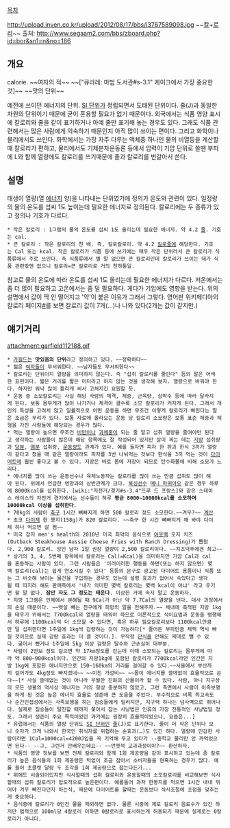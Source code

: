 [[목차]]

http://upload.inven.co.kr/upload/2012/08/17/bbs/i3767589098.jpg
~~[[칼]]+[[로리]]~~
출처: http://www.segaam2.com/bbs/zboard.php?id=bor&sn1=n&no=186

== 개요 ==
calorie. ~~여자의 적~~ ~~["큐라레: 마법 도서관#s-3.1" 케이크에서 가장 중요한 것]~~ ~~맛의 단위~~

예전에 쓰이던 에너지의 단위. [[SI 단위]]가 정립되면서 도태된 단위이다. 줄(J)과 동일한 차원의 단위이기 때문에 굳이 혼용할 필요가 없기 때문이다. 외국에서는 식품 영양 표시에 칼로리와 줄을 같이 표기하거나 아예 줄만 표기해 놓는 경우도 있다. 그래도 식품 관련해서는 많은 사람에게 익숙하기 때문인지 아직 많이 쓰이는 편이다. 그리고 화학이나 물리에서도 쓰인다. 화학에서는 가장 자주 다루는 액체중 하나인 물의 비열등을 계산할때 칼로리가 편하고, 물리에서도 기체분자운동론 등에서 압력이 기압 단위로 쓸땐 부피에 L와 함께 열량에도 칼로리를 쓰기때문에 줄과 칼로리를 번갈아서 쓴다.

== 설명 ==
태생이 열량(열 [[에너지]] 양)을 나타내는 단위였기에 정의가 온도와 관련이 있다. 일정량의 물의 온도를 섭씨 1도 높이는데 필요한 에너지로 정의된다. 칼로리에는 두 종류가 있고 정의나 기호가 다르다.

 * 작은 칼로리 : 1그램의 물의 온도를 섭씨 1도 올리는데 필요한 에너지. 약 4.2 [[줄]]. 기호는 cal.
 * 큰 칼로리 : 작은 칼로리의 천 배. 즉, 킬로칼로리. 약 4.2 [[킬로]]줄에 해당한다. 기호는 Cal 또는 kcal. 작은 칼로리가 식품 등에 쓰기에는 매우 작은 단위라서 큰 칼로리가 식품류에서 주로 쓰인다. 즉 식품류에서 별 말 없으면 큰 칼로리인데 칼로리가 쓰이는 데가 식품 관련밖엔 없으니 칼로리=큰 칼로리로 거의 천하통일.

참고로 물의 온도에 따라 온도를 섭씨 1도 올리는데 필요한 에너지가 다르다. 저온에서는 좀 더 많이 필요하고 고온에서는 좀 덜 필요하다. 게다가 기압에도 영향을 받는다. 위의 설명에서 값이 딱 안 떨어지고 '약'이 붙은 이유가 그래서 그렇다. 영어판 위키페디아의 칼로리 페이지[http://en.wikipedia.org/wiki/Calorie #]를 보면 칼로리 값이 7개(...)나 나와 있다(2개는 값이 같지만.)

== 얘기거리 ==
attachment:garfield112188.gif

 * [[가필드]]는 '''맛있음의 단위'''라고 정의하고 있다. ~~정확하다~~
 * 젊은 [[여자]]들이 무서워한다. ~~남자들도 무서워한다~~
 * 칼로리는 단위이지 열량을 의미하지 않는다. 즉 "섭취 칼로리를 줄인다" 등의 말은 어색한 표현이다. 짧은 거리를 짧은 미터라고 하지 않는 것을 생각해 보자. 열량으로 바꿔야 한다. 하지만 워낙 많이 틀리게 써서 고쳐지긴 요원할 듯.
 * 운동 중 소모칼로리는 사실 해당 사람의 체격, 체중, 근육량, 심박수 등에 따라 달라지게 된다. 보통 몸무게가 많이 나가거나 체격이 클수록 소모 칼로리가 커지게 된다. 그래서 개인의 특성을 고려치 않고 일률적으로 어떤 운동을 하면 무조건 이렇게 칼로리가 빠진다는 말은 조금은 무리가 있다. 보통 자료에 올라오는 운동 당 칼로리 소모량은 보통 표준 체중과 체형을 가진 사람들에 해당되는 경우가 많다.
 * 먹는 열량이 높으면 무조건 [[비만]]이나 [[과체중]]이 되는 줄 알고 섭취 열량을 줄여야만 된다고 생각하는 사람들이 많은데 해당 항목에도 잘 작성되어 있지만 살이 찌는 데는 [[지방]] 섭취량과 [[당분]], [[염분]] 섭취량, [[운동]]량도 관계가 있다. 예를 들자면 피자 한 판과 한식 3끼가 열량이 같다고 쳤을 때 같은 열량이라도 피자를 3번 나눠먹는 것보다 한식을 3끼 먹는 것이 [[다이어트]]에 훨씬 좋다고 볼 수 있다. 지방은 바로 몸에 저장이 되므로 탄수화물에 비해 소모가 느리다.
 * 에너지를 많이 쓰는 운동선수나 육체노동자는 칼로리를 많이 쓰는 만큼 섭취도 많이 해야 된다. 위에서 언급한 영양과의 상반관계가 크다. [[복싱]]선수 [[매니 파퀴아오]] 같은 경우 하루에 8000kcal를 섭취한다. [wiki:"자전거/경기#s-3.4"뜨루 드 프랑스]와 같은 스테이스 레이스의 자전거 경기에서는 선수들이 하루 '''평균 8000~10000kcal를 소모하며 10000kcal 이상을 섭취한다'''.
 * 70kg의 사람이 [[축구]] 1시간 뼈빠지게 하면 500 칼로리 정도 소모한다.~~겨우?~~ [http://www.marathon.pe.kr/pds/cal_cal.html 계산]
 * 초코 [[다이제]] 한 봉지(158g)가 820 칼로리다. ~~축구 한 시간 뼈빠지게 해 봐야 다이제 하나 먹으면 살 찜~~
 * 미국 잡지 men's health의 2010년 미국 최악의 음식으로 [[아웃백]] 오지 치즈(Outback Steakhouse Aussie Cheese Fries with Ranch Dressing)가 뽑혔다. 2,900 칼로리. 성인 남자 1일 권장 열량이 2,500 칼로리이다. ~~치즈덕후에겐 최고~~
 * 상기의 3, 4, 5번째 항목에서 칼로리는 Cal(=Kcal)을 의미하지만 가끔 Cal과 cal을 혼동하는 사람이 있다. 그런 사람들은 '이러이러한 행동을 하면(또는 하지 않으면) 몇백 칼로리(cal)는 쉽게 연소시킬 수 있다' 등등의 문구로 광고된 다이어트 용품이나 식품 또는 그 비슷해 보이는 물건을 구입하는 경우도 있는데 설령 효과가 없어서 속았다고 생각될 때 따지려 해도 판매측에서 '내가 의미한 몇백 칼로리는 몇백 kcal이 아냐' 라고 우기면 할 말 없다. '''잠만 자도 그 정도는 태운다'''. 이상한 거에 속지 말고 운동하자.
 * 지방 1그램은 인체에서 분해될 때 9Cal가 아닌 약 7.7Cal의 열량을 낸다. 대사 과정에서의 손실 때문이다. ~~뱃살 빼는 친구에게 희망의 말을 전해주자.~~ 체내에 축적된 지방 1kg을 태우기 위해서는 7700kcal의 열량을 태워야 하므로 이론적으로 식이요법과 운동을 병행해서 하루에 1100kcal씩 더 소모할 수 있다면, 혹은 하루 필요칼로리보다 1100kcal만큼만 덜 섭취한다면 1주일에 1kg씩 감량하는 것이 가능하다[* 줄어든 부피만큼 체액 역시 빠질 것이므로 실제 감량 효과는 더 클 것이다.]. 무작정 [[단식]]을 안해도 제대로 뺄 수 있다. 굶어서 뺐거나 1주일에 5kg 이상 감량은 탈수와 근손실이 대부분.
 * 사람이 2만보 정도 걸으면 약 17km정도를 걷는데 이때 소모되는 칼로리는 몸무게에 따라 약 800~900kcal이다. 인간의 지방1kg에 포함된 칼로리가 7700kcal라면 인간은 지방 1kg에 포함된 에너지만으로 150~160km의 거리를 걸어갈 수 있다.~~서울에서 부산까지 걸어가도 4kg정도 빠지겠네~~ ~~미친 가성비~~ ~~몸이 에너지를 쓸데없이 효율적으로 쓴다~~[* 사실 쓸데없는 것이 아니라 우월한 진화의 산물이라 할 수 있다. 사람, 아니 지구상의 모든 생물의 역사상 에너지는 거의 항상 충분하지 않았고, 그런 측면에서 사람이 이족보행을 하게 된 것은 높은 에너지 효율로 생존에 큰 도움을 주었다. 부수적으로 비록 최고속도나 순간민첩성에서는 사족보행을 하는 짐승들에게 밀리지만, 지구력 하나는 넘사벽으로 뛰어나다. 실제로 짐승들이 탈진할 때까지 쫓아서 잡는 사냥법은 인류의 가장 전통적인 사냥법일 정도. 그래서 생존이 주요 목적이었던 과거에는 굉장히 효율적이었으나, 요즘은...]
 * 유럽에서는 식품의 열량 단위도 [[SI 단위]]인 [[줄]](J)로 표기한다. 줄이 더 작은 단위다 보니 숫자가 크게 나와서 한국인 취식자를 위협하는 순효과(…)도 있긴 하다. 열량에 민감한 사람이라면 1Cal=1000cal=4200J임을 꼭 기억해 두고 있다가 --중학교 물리만 안 까먹었으면 된다-- --그, 그런거 안배우는데요-- ~~언젯적 교과과정이야?~~ 환산하자. 
 * 식품의 영양 정보를 보면 전체 칼로리와 함께 1회 제공량을 같이 표시하고 있는데 좀 칼로리가 높은 음식들의 1회 제공량은 턱없이 조금 잡아서 소비자들을 현혹하는 경우가 많다. 예를 들어 초콜렛 달랑 두 조각을 1회 제공량으로 잡는다든가...
 * 위에도 서술되어있지만 식사할때의 섭취 칼로리와 운동할때의 소모칼로리를 비교해보면 식사할때의 섭취 칼로리가 압도적으로 높은편이다. 예를들어 과자 한봉지를 먹으면 1시간 내내 뛰어야 겨우 빠진다던지 하는식, 때문에 다이어트를 할때는 운동보다 식사조절에 초점을 맞추는게 중요하다.
 * 음식중에 칼로리가 0인건 물을 제외하면 없다. 물론 시중에 제로 칼로리 음료수가 있긴 하지만 법적으로 100ml당 4칼로리 이하면 0칼로리로 표시하는게 허용되기 때문에 실제로는 0칼로리가 아니다. 
